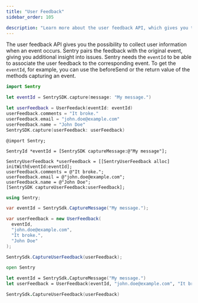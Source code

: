 ```yaml
---
title: "User Feedback"
sidebar_order: 105

description: "Learn more about the user feedback API, which gives you the possibility to collect user information when an event occurs. Sentry pairs the feedback with the original event, giving you additional insight into issues."
---
```


The user feedback API gives you the possibility to collect user information when an event occurs. Sentry pairs the feedback with the original event, giving you additional insight into issues.
Sentry needs the `eventId` to be able to associate the user feedback to the corresponding event. To get the `eventId`, for example, you can use the <PlatformLink to="/configuration/options/#before-send">beforeSend</PlatformLink> or the return value of the methods capturing an event.

```swift {tabTitle:Swift}
import Sentry

let eventId = SentrySDK.capture(message: "My message.")

let userFeedback = UserFeedack(eventId: eventId)
userFeedback.comments = "It broke."
userFeedback.email = "john.doe@example.com"
userFeedback.name = "John Doe"
SentrySDK.capture(userFeedback: userFeedback)
```

```objc {tabTitle:Objective-C}
@import Sentry;

SentryId *eventId = [SentrySDK captureMessage:@"My message"];

SentryUserFeedback *userFeedback = [[SentryUserFeedback alloc] initWithEventId:eventId];
userFeedback.comments = @"It broke.";
userFeedback.email = @"john.doe@example.com";
userFeedback.name = @"John Doe";
[SentrySDK captureUserFeedback:userFeedback];
```

```csharp {tabTitle:C#}
using Sentry;

var eventId = SentrySdk.CaptureMessage("My message.");

var userFeedback = new UserFeedback(
  eventId,
  "john.doe@example.com",
  "It broke.",
  "John Doe"
);

SentrySdk.CaptureUserFeedback(userFeedback);
```

```fsharp {tabTitle:F#}
open Sentry

let eventId = SentrySdk.CaptureMessage("My message.")
let userFeedback = UserFeedback(eventId, "john.doe@example.com", "It broke.", "John Doe")

SentrySdk.CaptureUserFeedback(userFeedback)
```
